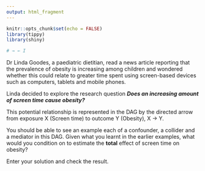 ```yaml
---
output: html_fragment
---
```


```r
knitr::opts_chunk$set(echo = FALSE)
library(tippy)
library(shiny)

# → ← I

```

Dr Linda Goodes, a paediatric dietitian, read a news article reporting that the prevalence of obesity is increasing among children and wondered whether this could relate to greater time spent using screen-based devices such as computers, tablets and mobile phones. 

Linda decided to explore the research question _**Does an increasing amount of screen time cause obesity?**_

This potential relationship is represented in the DAG by the directed arrow from exposure X (Screen time) to outcome Y (Obesity), X → Y.

You should be able to see an example each of a confounder, a collider and a mediator in this DAG. Given what you learnt in the earlier examples, what would you condition on to estimate the **total** effect of screen time on obesity? 

Enter your solution and check the result. 
